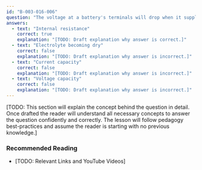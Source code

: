 ```yaml
---
id: "B-003-016-006"
question: "The voltage at a battery's terminals will drop when it supplies current. What is the cause of the drop?"
answers:
  - text: "Internal resistance"
    correct: true
    explanation: "[TODO: Draft explanation why answer is correct.]"
  - text: "Electrolyte becoming dry"
    correct: false
    explanation: "[TODO: Draft explanation why answer is incorrect.]"
  - text: "Current capacity"
    correct: false
    explanation: "[TODO: Draft explanation why answer is incorrect.]"
  - text: "Voltage capacity"
    correct: false
    explanation: "[TODO: Draft explanation why answer is incorrect.]"
---
```


[TODO: This section will explain the concept behind the question in detail. Once drafted the reader will understand all necessary concepts to answer the question confidently and correctly. The lesson will follow pedagogy best-practices and assume the reader is starting with no previous knowledge.]

### Recommended Reading

- [TODO: Relevant Links and YouTube Videos]

